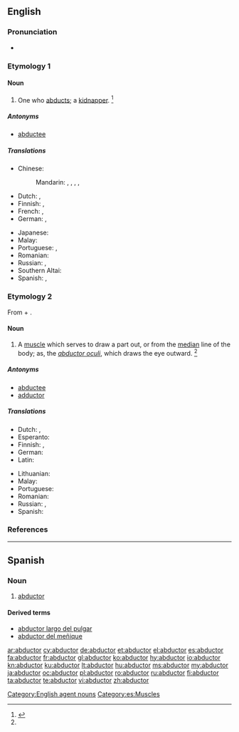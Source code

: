 ==English==

===Pronunciation===
* {{a|US}} {{IPA|/æbˈdʌk.tɚ/|/æbˈdʌk.tə/|/æbˈdʌk.tɔɹ/|lang=en}}

===Etymology 1===
{{suffix|abduct|or|lang=en}}

====Noun====
{{en-noun}}

# One who [[abduct|abducts]]; a [[kidnapper]]. {{defdate|mid 19th century}}<ref name="SOED">{{R:SOED5|page=3}}</ref>

=====Antonyms=====
* [[abductee]]

=====Translations=====
{{trans-top|kidnapper}}
* Chinese:
*: Mandarin: {{t+|cmn|誘拐者|sc=Hani}}, {{t|cmn|诱拐者|tr=yòuguǎizhě|sc=Hani}}, {{t+|cmn|綁架者|sc=Hani}}, {{t|cmn|绑架者|tr=bǎngjiàzhě|sc=Hani}}, {{t+|cmn|劫持者|tr=jiéchízhě|sc=Hani}}
* Dutch: {{t+|nl|ontvoerder|m}}, {{t+|nl|kidnapper|m}}
* Finnish: {{t|fi|ihmisryöstäjä}}, {{t+|fi|kidnappaaja}}
* French: {{t+|fr|abducteur|m}}, {{t|fr|abducteuse|f}}
* German: {{t+|de|Entführer|m}}, {{t+|de|Entführerin|f}}
{{trans-mid}}
* Japanese: {{t|ja|誘拐犯|tr=ゆうかいはん, yūkaihan|sc=Jpan}}
* Malay: {{t|ms|penculik}}
* Portuguese: {{t|pt|raptor|m}}, {{t|pt|sequestrador|m}}
* Romanian: {{t+|ro|răpitor|m}}
* Russian: {{t+|ru|похититель|m|tr=poxitítelʹ}}, {{t+|ru|похитительница|f|tr=poxitítelʹnica|sc=Cyrl}}
* Southern Altai: {{t|alt|уурчы|tr=uurçı|sc=Cyrl}}
* Spanish: {{t+|es|raptor|m}}, {{t+|es|secuestrador|m}}
{{trans-bottom}}

===Etymology 2===
From {{etyl|NL.|en}} {{term|abductus|lang=la}} + {{term|-or|lang=la}}.

====Noun====
{{en-noun|abductors|abductores}}

# {{context|anatomy|lang=en}} A [[muscle]] which serves to draw a part out, or from the [[median]] line of the body; as, the ''[[abductor oculi]]'', which draws the eye outward. {{defdate|early 17th century}}<ref name="SOED" />

=====Antonyms=====
* [[abductee]]
* [[adductor]]

=====Translations=====
{{trans-top|muscle}}
* Dutch: {{t|nl|abductor|m}}, {{t|nl|afvoerder|m}}
* Esperanto: {{t|eo|abduktoro}}
* Finnish: {{t|fi|loitontajalihas}}, {{t+|fi|abduktori}}
* German: {{t+|de|Abduktor|m}}
* Latin: {{t|la|musculus abductor|m}}
{{trans-mid}}
* Lithuanian: {{t|lt|atitraukiamasis raumuo|m}}
* Malay: {{t|ms|abduktor}}
* Portuguese: {{t|pt|abdutor|m}}
* Romanian: {{t+|ro|mușchi abductor}}
* Russian: {{t+|ru|абдуктор|m|tr=abdúktor}}, {{t|ru|отводящая мышца|f|tr=otvodjáščaja mýšca}}
* Spanish: {{t+|es|abductor|m}}
{{trans-bottom}}

===References===
<references/>

[[Category:English agent nouns]]

----

==Spanish==

===Noun===
{{es-noun|m|es}}

# {{context|anatomy|lang=es}} [[#English|abductor]]

====Derived terms====
* [[abductor largo del pulgar]]
* [[abductor del meñique]]

[[Category:es:Muscles]]

[[ar:abductor]]
[[cy:abductor]]
[[de:abductor]]
[[et:abductor]]
[[el:abductor]]
[[es:abductor]]
[[fa:abductor]]
[[fr:abductor]]
[[gl:abductor]]
[[ko:abductor]]
[[hy:abductor]]
[[io:abductor]]
[[kn:abductor]]
[[ku:abductor]]
[[lt:abductor]]
[[hu:abductor]]
[[ms:abductor]]
[[my:abductor]]
[[ja:abductor]]
[[oc:abductor]]
[[pl:abductor]]
[[ro:abductor]]
[[ru:abductor]]
[[fi:abductor]]
[[ta:abductor]]
[[te:abductor]]
[[vi:abductor]]
[[zh:abductor]]